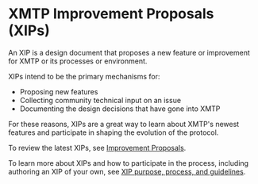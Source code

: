 # XMTP Improvement Proposals (XIPs)

An XIP is a design document that proposes a new feature or improvement for XMTP or its processes or environment.

XIPs intend to be the primary mechanisms for:

- Proposing new features
- Collecting community technical input on an issue
- Documenting the design decisions that have gone into XMTP

For these reasons, XIPs are a great way to learn about XMTP's newest features and participate in shaping the evolution of the protocol.

To review the latest XIPs, see [Improvement Proposals](https://community.xmtp.org/c/xips/xip-drafts/53).

To learn more about XIPs and how to participate in the process, including authoring an XIP of your own, see [XIP purpose, process, and guidelines](https://github.com/xmtp/XIPs/blob/main/XIPs/xip-0-purpose-process.md).
